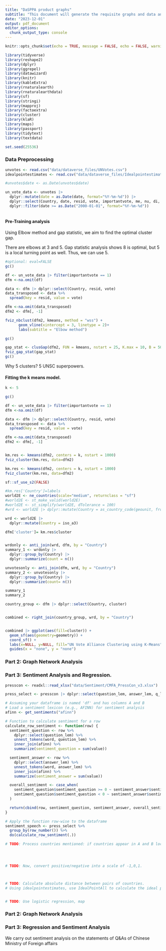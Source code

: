 ```yaml
---
title: "DaSPPA product graphs"
subtitle: "This document will generate the requisite graphs and data analysis"
date: "2023-12-01"
output: pdf_document
editor_options: 
  chunk_output_type: console
---
```


```r
knitr::opts_chunk$set(echo = TRUE, message = FALSE, echo = FALSE, warning = FALSE)
```


```r
library(tidyverse) 
library(reshape2)
library(dplyr)
library(ggrepel)
library(datawizard)
library(knitr) 
library(kableExtra)  
library(rnaturalearth)
library(rnaturalearthdata)
library(sf)
library(stringi)
library(mapproj)
library(factoextra)
library(cluster)
library(klaR)
library(maps)
library(passport)
library(tidytext)
library(textdata)

set.seed(25536)
```

### Data Preprocessing
```r
unvotes <- read.csv("data/dataverse_files/UNVotes.csv")
idealpointestimates <- read.csv("data/dataverse_files/IdealpointestimatesAll_Jul2023.csv")

#unvotes$date <- as.Date(unvotes$date)

un_vote_data <- unvotes |>
  dplyr::mutate(date = as.Date(date, format="%Y-%m-%d")) |> 
  dplyr::select(Country, date, resid, vote, importantvote, me, nu, di, hr, co, ec) |>
  dplyr::filter(date >= as.Date("2000-01-01", format="%Y-%m-%d"))



```


#### Pre-Training analysis
Using Elbow method and gap statistic, we aim to find the optimal cluster gap. 

There are elbows at 3 and 5. Gap statistic analysis shows 8 is optimal, but 5 is a local turning point as well. Thus, we can use 5.
```r
#optional: eval=FALSE
gc()

df <- un_vote_data |> filter(importantvote == 1)
dfm <-na.omit(df)

data <- dfm |> dplyr::select(Country, resid, vote)
data_transposed <- data %>%
  spread(key = resid, value = vote)

dfm <-na.omit(data_transposed)
dfm2 <- dfm[, -1]

fviz_nbclust(dfm2, kmeans, method = "wss") +
      geom_vline(xintercept = 3, linetype = 2)+
      labs(subtitle = "Elbow method")

gc()

gap_stat <- clusGap(dfm2, FUN = kmeans, nstart = 25, K.max = 10, B = 50)
fviz_gap_stat(gap_stat)
gc()
```
Why 5 clusters? 5 UNSC superpowers.

#### Fitting the k means model.
```r
k <- 5

gc()

df <- un_vote_data |> filter(importantvote == 1)
dfm <-na.omit(df)

data <- dfm |> dplyr::select(Country, resid, vote)
data_transposed <- data %>%
  spread(key = resid, value = vote)

dfm <-na.omit(data_transposed)
dfm2 <- dfm[, -1]


km.res <- kmeans(dfm2, centers = k, nstart = 1000) 
fviz_cluster(km.res, data=dfm2)

km.res <- kmeans(dfm2, centers = k, nstart = 1000) 
fviz_cluster(km.res, data=dfm2)

sf::sf_use_s2(FALSE) 

#km.res['Country']=labels
world2E <- ne_countries(scale="medium", returnclass = "sf")
#world2E <- st_make_valid(world2E)
#world2E <- st_simplify(world2E, dTolerance = 100)
#wrd <- world2E |> dplyr::mutate(Country = as_country_code(geounit, from="en",to = "iso3c"))

wrd <- world2E |> 
  dplyr::mutate(Country = iso_a3)

```

```r

dfm['cluster']= km.res$cluster


wrdonly <- anti_join(wrd, dfm, by = "Country")
summary_1 <- wrdonly |> 
  dplyr::group_by(Country) |> 
  dplyr::summarize(count = n()) 

unvotesonly <- anti_join(dfm, wrd, by = "Country")
summary_2 <- unvotesonly |> 
  dplyr::group_by(Country) |> 
  dplyr::summarize(count= n()) 

summary_1
summary_2

country_group <- dfm |> dplyr::select(Country, cluster)


combined <- right_join(country_group, wrd, by = "Country")


combined |> ggplot(aes(fill=cluster)) +
  geom_sf(aes(geometry=geometry)) +
  coord_sf() +
  labs(x=NULL, y=NULL, fill="UN Vote Alliance Clustering using K-Means") +
  guides(x = "none", y = "none") 

```


### Part 2: Graph Network Analysis



### Part 3: Sentiment Analysis and Regression.
```r
presscon <- readxl::read_xlsx("data/Sentiment/CMFA_PressCon_v3.xlsx")

press_select <- presscon |> dplyr::select(question_lem, answer_lem, q_loc, a_loc)

```




```r
# Assuming your dataframe is named 'df' and has columns A and B
# Load a sentiment lexicon (e.g., AFINN) for sentiment analysis
afinn <- get_sentiments("afinn")

# Function to calculate sentiment for a row
calculate_row_sentiment <- function(row) {
  sentiment_question <- row %>%
    dplyr::select(question_lem) %>%
    unnest_tokens(word, question_lem) %>%
    inner_join(afinn) %>%
    summarize(sentiment_question = sum(value))

  sentiment_answer <- row %>%
    dplyr::select(answer_lem) %>%
    unnest_tokens(word, answer_lem) %>%
    inner_join(afinn) %>%
    summarize(sentiment_answer = sum(value))

  overall_sentiment <- case_when(
    sentiment_question$sentiment_question >= 0 ~ sentiment_answer$sentiment_answer,
    sentiment_question$sentiment_question < 0 ~ sentiment_answer$sentiment_answer
  )

  return(cbind(row, sentiment_question, sentiment_answer, overall_sentiment))
}

# Apply the function row-wise to the dataframe
sentiment_speech <- press_select %>%
  group_by(row_number()) %>%
  do(calculate_row_sentiment(.))
```


```r
# TODO: Process countries mentioned: if countries appear in A and B locations




# TODO: Now, convert positive/negative into a scale of -1,0,1.




```


```r
# TODO: Calculate absolute distance between pairs of countries.
# Using idealpointestimates, use IdealPointAll to calculate the ideal point difference (absolute value) for every pair of countries.


# TODO: Use logistic regression, map 


```









### Part 2: Graph Network Analysis


### Part 3: Regression and Sentiment Analysis

We carry out sentiment analysis on the statements of Q&As of Chinese Ministry of Foreign affairs 










